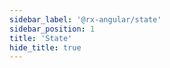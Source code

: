```yaml
---
sidebar_label: '@rx-angular/state'
sidebar_position: 1
title: 'State'
hide_title: true
---
```



<Readme />

<!-- Workaround for generating table of contents -->
<!-- See https://github.com/facebook/docusaurus/issues/3915#issuecomment-896193142 -->

